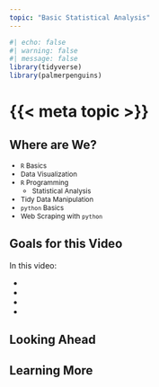 ```yaml
---
topic: "Basic Statistical Analysis"
---
```


```r
#| echo: false
#| warning: false
#| message: false
library(tidyverse)
library(palmerpenguins)
```

# {{< meta topic >}}

## Where are We?

::: {style="font-size: 85%;"}
- `R` Basics
- Data Visualization
- [`R` Programming]{color="blue"}
  - [Statistical Analysis]{color="blue"}
- Tidy Data Manipulation
- `python` Basics
- Web Scraping with `python`

:::


## Goals for this Video

In this video: 

::: incremental

- 
- 
- 
- 

:::


## Looking Ahead

## Learning More
